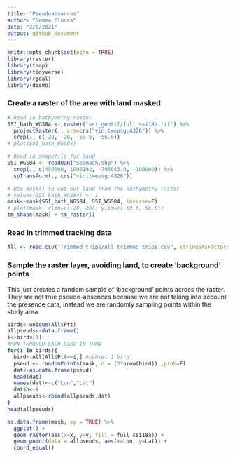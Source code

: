 ```yaml
---
title: "Pseudoabsences"
author: "Gemma Clucas"
date: "2/8/2021"
output: github_document
---
```


```r
knitr::opts_chunk$set(echo = TRUE)
library(raster)
library(tmap)
library(tidyverse)
library(rgdal)
library(dismo)
```


### Create a raster of the area with land masked
```r
# Read in bathymetry raster
SSI_bath_WGS84 <- raster("ssi_geotif/full_ssi18a.tif") %>% 
  projectRaster(., crs=crs("+init=epsg:4326")) %>% 
  crop(., c(-28, -20, -59.5, -56.6))
# plot(SSI_bath_WGS84)

# Read in shapefile for land
SSI_WGS84 <- readOGR("Seamask.shp") %>% 
  crop(., c(450000, 1095192, -795043.9, -100000)) %>% 
  spTransform(., crs("+init=epsg:4326"))

# Use mask() to cut out land from the bathymetry raster
# values(SSI_bath_WGS84) <- 1
mask<-mask(SSI_bath_WGS84, SSI_WGS84, inverse=F)
# plot(mask, xlim=c(-28,-20), ylim=c(-59.5,-56.5))
tm_shape(mask) + tm_raster()
```


### Read in trimmed tracking data

```r
All <- read.csv("Trimmed_trips/All_trimmed_trips.csv", stringsAsFactors = FALSE)

```


### Sample the raster layer, avoiding land, to create 'background' points

This just creates a random sample of 'background' points across the raster. They are not true pseudo-absences because we are not taking into account the presence data, instead we are randomly sampling points within the study area.

```r
birds<-unique(All$Ptt)
allpseuds<-data.frame()
i<-birds[1]
#RUN THROUGH EACH BIRD IN TURN
for(i in birds){
  bird<-All[All$Ptt==i,] #subset 1 bird
  pseud <- randomPoints(mask, n = (3*nrow(bird)) ,prob=F)
  dat<-as.data.frame(pseud)
  head(dat)
  names(dat)<-c("Lon","Lat")
  dat$b<-i
  allpseuds<-rbind(allpseuds,dat)
}
head(allpseuds)

as.data.frame(mask, xy = TRUE) %>% 
  ggplot() +
  geom_raster(aes(x=x, y=y, fill = full_ssi18a)) +
  geom_point(data = allpseuds, aes(x=Lon, y=Lat)) +
  coord_equal()
```




